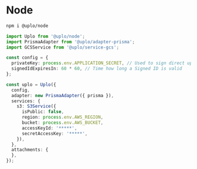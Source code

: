 # Node

```sh npm2yarn
npm i @uplo/node
```

```ts
import Uplo from '@uplo/node';
import PrismaAdapter from '@uplo/adapter-prisma';
import GCSService from '@uplo/service-gcs';

const config = {
  privateKey: process.env.APPLICATION_SECRET, // Used to sign direct upload keys
  signedIdExpiresIn: 60 * 60, // Time how long a Signed ID is valid
};

const uplo = Uplo({
  config,
  adapter: new PrismaAdapter({ prisma }),
  services: {
    s3: S3Service({
      isPublic: false,
      region: process.env.AWS_REGION,
      bucket: process.env.AWS_BUCKET,
      accessKeyId: '*****',
      secretAccessKey: '*****',
    }),
  },
  attachments: {
  },
});
```

